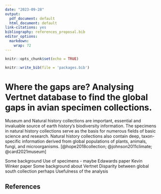 ```yaml
---
date: "2023-09-28"
output:
  pdf_document: default
  html_document: default
link-citations: yes
bibliography: references_proposal.bib
editor_options:
  markdown:
    wrap: 72
---
```


```r
knitr::opts_chunk$set(echo = TRUE)
```

```r
knitr::write_bib(file = 'packages.bib')
```

# Where the gaps are? Analysing Vertnet database to find the global gaps in avian specimen collections.

\begin{center}
Vinay K L
\end{center}


Museum and Natural history collections are important, essential and
invaluable source of earth history's biodiversity information. The
specimens in natural history collections serve as the basis for numerous
fields of basic science and research. Natural history collections also
contain deep, taxon-specific information derived from global populations
of plants, animals, fungi, and microorganisms. [@hope2018collection;
@johnson2011climate; @card2021museum]

Some background Use of specimens - maybe Edawards paper Kevin Winker
paper Some background about Vertnet Disparity between global south
collection perhaps Usefulness of the analysis


## References

 
